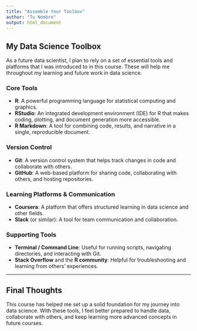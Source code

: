 ---
title: "Assemble Your Toolbox"
author: "Tu Nombre"
output: html_document
---

## My Data Science Toolbox

As a future data scientist, I plan to rely on a set of essential tools and platforms that I was introduced to in this course. These will help me throughout my learning and future work in data science.

### Core Tools

- **R**: A powerful programming language for statistical computing and graphics.
- **RStudio**: An integrated development environment (IDE) for R that makes coding, plotting, and document generation more accessible.
- **R Markdown**: A tool for combining code, results, and narrative in a single, reproducible document.

### Version Control

- **Git**: A version control system that helps track changes in code and collaborate with others.
- **GitHub**: A web-based platform for sharing code, collaborating with others, and hosting repositories.

### Learning Platforms & Communication

- **Coursera**: A platform that offers structured learning in data science and other fields.
- **Slack** (or similar): A tool for team communication and collaboration.

### Supporting Tools

- **Terminal / Command Line**: Useful for running scripts, navigating directories, and interacting with Git.
- **Stack Overflow** and the **R community**: Helpful for troubleshooting and learning from others' experiences.

---

## Final Thoughts

This course has helped me set up a solid foundation for my journey into data science. With these tools, I feel better prepared to handle data, collaborate with others, and keep learning more advanced concepts in future courses.
